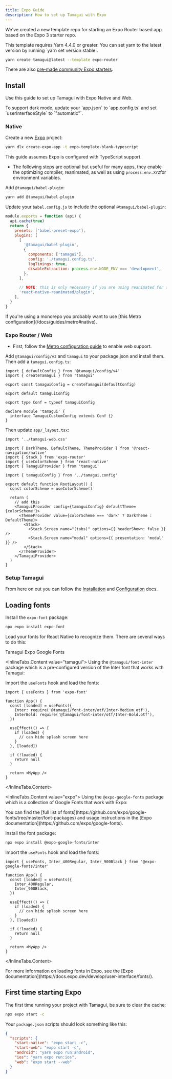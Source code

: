 ```yaml
---
title: Expo Guide
description: How to set up Tamagui with Expo
---
```


We've created a new template repo for starting an Expo Router based app based on
the Expo 3 starter repo.

<Notice>
  This template requires Yarn 4.4.0 or greater. You can set yarn to the latest
  version by running `yarn set version stable`.
</Notice>

```bash
yarn create tamagui@latest --template expo-router
```

There are also [pre-made community Expo starters](/community).

## Install

Use this guide to set up Tamagui with Expo Native and Web.

<Notice>
  To support dark mode, update your `app.json` to `app.config.ts` and set
  `userInterfaceStyle` to `"automatic"`.
</Notice>

### Native

Create a new [Expo](https://docs.expo.dev/get-started/create-a-project/#initialize-a-new-project) project:

```bash
yarn dlx create-expo-app -t expo-template-blank-typescript
```

<Notice>This guide assumes Expo is configured with TypeScript support.</Notice>

- The following steps are optional but useful for many apps, they enable the optimizing compiler, reanimated, as well as using `process.env.XYZ`for environment variables.

Add `@tamagui/babel-plugin`:

```bash
yarn add @tamagui/babel-plugin
```

Update your `babel.config.js` to include the optional `@tamagui/babel-plugin`:

```js fileName="babel.config.js"
module.exports = function (api) {
  api.cache(true)
  return {
    presets: ['babel-preset-expo'],
    plugins: [
      [
        '@tamagui/babel-plugin',
        {
          components: ['tamagui'],
          config: './tamagui.config.ts',
          logTimings: true,
          disableExtraction: process.env.NODE_ENV === 'development',
        },
      ],

      // NOTE: this is only necessary if you are using reanimated for animations
      'react-native-reanimated/plugin',
    ],
  }
}

```

<Notice>
  If you're using a monorepo you probably want to use [this Metro
  configuration](/docs/guides/metro#native).
</Notice>

### Expo Router / Web

- First, follow the [Metro configuration guide](/docs/guides/metro#web-support) to enable web support.

Add `@tamagui/config/v3` and `tamagui` to your package.json and install them. Then add a `tamagui.config.ts`:

```tsx fileName="tamagui.config.ts"
import { defaultConfig } from '@tamagui/config/v4'
import { createTamagui } from 'tamagui'

export const tamaguiConfig = createTamagui(defaultConfig)

export default tamaguiConfig

export type Conf = typeof tamaguiConfig

declare module 'tamagui' {
  interface TamaguiCustomConfig extends Conf {}
}
```

Then update `app/_layout.tsx`:

```tsx showMore fileName="app/_layout.tsx"
import '../tamagui-web.css'

import { DarkTheme, DefaultTheme, ThemeProvider } from '@react-navigation/native'
import { Stack } from 'expo-router'
import { useColorScheme } from 'react-native'
import { TamaguiProvider } from 'tamagui'

import { tamaguiConfig } from '../tamagui.config'

export default function RootLayout() {
  const colorScheme = useColorScheme()

  return (
    // add this
    <TamaguiProvider config={tamaguiConfig} defaultTheme={colorScheme!}>
      <ThemeProvider value={colorScheme === 'dark' ? DarkTheme : DefaultTheme}>
        <Stack>
          <Stack.Screen name="(tabs)" options={{ headerShown: false }} />
          <Stack.Screen name="modal" options={{ presentation: 'modal' }} />
        </Stack>
      </ThemeProvider>
    </TamaguiProvider>
  )
}
```

### Setup Tamagui

From here on out you can follow the [Installation](/docs/intro/installation) and [Configuration](/docs/core/configuration) docs.

## Loading fonts

Install the `expo-font` package:

```bash
npx expo install expo-font
```

Load your fonts for React Native to recognize them. There are several ways to do this:

<Spacer size="$6" />

<InlineTabs id="font" defaultValue="tamagui">
<InlineTabs.List>
    <InlineTabs.Tab value="tamagui">Tamagui</InlineTabs.Tab>
    <InlineTabs.Tab value="expo">Expo Google Fonts</InlineTabs.Tab>
</InlineTabs.List>

<InlineTabs.Content value="tamagui">
Using the `@tamagui/font-inter` package which is a pre-configured version of the Inter font that works with Tamagui:

Import the `useFonts` hook and load the fonts:

```tsx fileName="App.tsx"
import { useFonts } from 'expo-font'

function App() {
  const [loaded] = useFonts({
    Inter: require('@tamagui/font-inter/otf/Inter-Medium.otf'),
    InterBold: require('@tamagui/font-inter/otf/Inter-Bold.otf'),
  })

  useEffect(() => {
    if (loaded) {
      // can hide splash screen here
    }
  }, [loaded])

  if (!loaded) {
    return null
  }

  return <MyApp />
}
```

</InlineTabs.Content>

<InlineTabs.Content value="expo">
Using the `@expo-google-fonts` package which is a collection of Google Fonts that work with Expo:

<Notice theme="green">
  You can find the [full list of
  fonts](https://github.com/expo/google-fonts/tree/master/font-packages) and
  usage instructions in the [Expo
  documentation](https://github.com/expo/google-fonts).
</Notice>

Install the font package:

```bash
npx expo install @expo-google-fonts/inter
```

Import the `useFonts` hook and load the fonts:

```tsx fileName="App.tsx"
import { useFonts, Inter_400Regular, Inter_900Black } from '@expo-google-fonts/inter'

function App() {
  const [loaded] = useFonts({
    Inter_400Regular,
    Inter_900Black,
  })

  useEffect(() => {
    if (loaded) {
      // can hide splash screen here
    }
  }, [loaded])

  if (!loaded) {
    return null
  }

  return <MyApp />
}
```

</InlineTabs.Content>
</InlineTabs>

<Notice>
  For more information on loading fonts in Expo, see the [Expo
  documentation](https://docs.expo.dev/develop/user-interface/fonts/).
</Notice>

## First time starting Expo

The first time running your project with Tamagui, be sure to clear the cache:

```bash
npx expo start -c
```

Your `package.json` scripts should look something like this:

```json fileName="package.json"
{
  "scripts": {
    "start-native": "expo start -c",
    "start-web": "expo start -c",
    "android": "yarn expo run:android",
    "ios": "yarn expo run:ios",
    "web": "expo start --web"
  }
}
```
